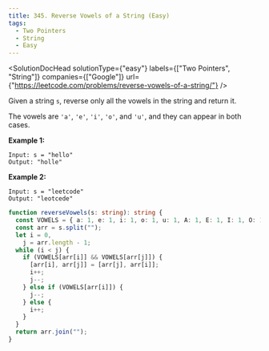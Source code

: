 ```yaml
---
title: 345. Reverse Vowels of a String (Easy)
tags:
  - Two Pointers
  - String
  - Easy
---
```



<SolutionDocHead
  solutionType={"easy"}
  labels={["Two Pointers", "String"]}
  companies={["Google"]}
  url={"https://leetcode.com/problems/reverse-vowels-of-a-string/"}
/>

Given a string `s`, reverse only all the vowels in the string and return it.

The vowels are `'a'`, `'e'`, `'i'`, `'o'`, and `'u'`, and they can appear in both cases.

<b>Example 1:</b>

```
Input: s = "hello"
Output: "holle"
```

<b>Example 2:</b>

```
Input: s = "leetcode"
Output: "leotcede"
```

```ts title=solution.ts
function reverseVowels(s: string): string {
  const VOWELS = { a: 1, e: 1, i: 1, o: 1, u: 1, A: 1, E: 1, I: 1, O: 1, U: 1 };
  const arr = s.split("");
  let i = 0,
    j = arr.length - 1;
  while (i < j) {
    if (VOWELS[arr[i]] && VOWELS[arr[j]]) {
      [arr[i], arr[j]] = [arr[j], arr[i]];
      i++;
      j--;
    } else if (VOWELS[arr[i]]) {
      j--;
    } else {
      i++;
    }
  }
  return arr.join("");
}
```
